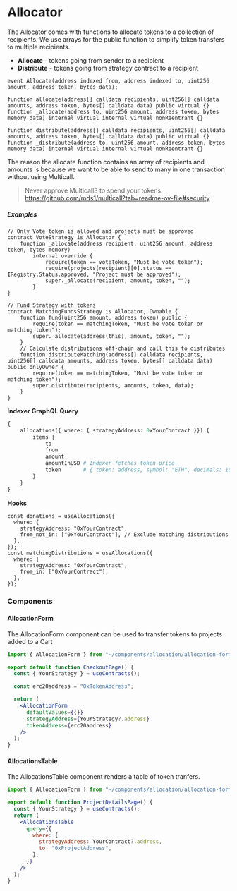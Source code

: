 # Allocator

The Allocator comes with functions to allocate tokens to a collection of recipients. We use arrays for the public function to simplify token transfers to multiple recipients.

- **Allocate** - tokens going from sender to a recipient
- **Distribute** - tokens going from strategy contract to a recipient

```solidity
event Allocate(address indexed from, address indexed to, uint256 amount, address token, bytes data);

function allocate(address[] calldata recipients, uint256[] calldata amounts, address token, bytes[] calldata data) public virtual {}
function _allocate(address to, uint256 amount, address token, bytes memory data) internal virtual internal virtual nonReentrant {}

function distribute(address[] calldata recipients, uint256[] calldata amounts, address token, bytes[] calldata data) public virtual {}
function _distribute(address to, uint256 amount, address token, bytes memory data) internal virtual internal virtual nonReentrant {}
```

The reason the allocate function contains an array of recipients and amounts is because we want to be able to send to many in one transaction without using Multicall.

> Never approve Multicall3 to spend your tokens.
> https://github.com/mds1/multicall?tab=readme-ov-file#security

##### Examples

```solidity
// Only Vote token is allowed and projects must be approved
contract VoteStrategy is Allocator {
    function _allocate(address recipient, uint256 amount, address token, bytes memory)
        internal override {
            require(token == voteToken, "Must be vote token");
            require(projects[recipient][0].status == IRegistry.Status.approved, "Project must be approved");
            super._allocate(recipient, amount, token, "");
        }
}

// Fund Strategy with tokens
contract MatchingFundsStrategy is Allocator, Ownable {
    function fund(uint256 amount, address token) public {
        require(token == matchingToken, "Must be vote token or matching token");
        super._allocate(address(this), amount, token, "");
    }
    // Calculate distributions off-chain and call this to distributes
    function distributeMatching(address[] calldata recipients, uint256[] calldata amounts, address token, bytes[] calldata data) public onlyOwner {
        require(token == matchingToken, "Must be vote token or matching token");
        super.distribute(recipients, amounts, token, data);
    }
}
```

**Indexer GraphQL Query**

```graphql
{
    allocations({ where: { strategyAddress: 0xYourContract }}) {
        items {
            to
            from
            amount
            amountInUSD # Indexer fetches token price
            token       # { token: address, symbol: "ETH", decimals: 18 }
        }
    }
}
```

**Hooks**

```tsx
const donations = useAllocations({
  where: {
    strategyAddress: "0xYourContract",
    from_not_in: ["0xYourContract"], // Exclude matching distributions
  },
});
const matchingDistributions = useAllocations({
  where: {
    strategyAddress: "0xYourContract",
    from_in: ["0xYourContract"],
  },
});
```

### Components

#### AllocationForm

The AllocationForm component can be used to transfer tokens to projects added to a Cart

```jsx
import { AllocationForm } from "~/components/allocation/allocation-form";

export default function CheckoutPage() {
  const { YourStrategy } = useContracts();

  const erc20address = "0xTokenAddress";

  return (
    <AllocationForm
      defaultValues={{}}
      strategyAddress={YourStrategy?.address}
      tokenAddress={erc20address}
    />
  );
}
```

#### AllocationsTable

The AllocationsTable component renders a table of token tranfers.

```jsx
import { AllocationForm } from "~/components/allocation/allocation-form";

export default function ProjectDetailsPage() {
  const { YourStrategy } = useContracts();
  return (
    <AllocationsTable
      query={{
        where: {
          strategyAddress: YourContract?.address,
          to: "0xProjectAddress",
        },
      }}
    />
  );
}
```
